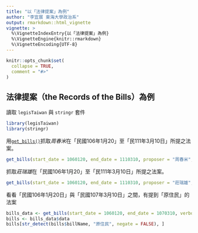 ```yaml
---
title: "以「法律提案」為例"
author: "李宜展 東海大學政治系"
output: rmarkdown::html_vignette
vignette: >
  %\VignetteIndexEntry{以「法律提案」為例}
  %\VignetteEngine{knitr::rmarkdown}
  %\VignetteEncoding{UTF-8}
---
```



```r
knitr::opts_chunk$set(
  collapse = TRUE,
  comment = "#>"
)
```


## 法律提案（the Records of the Bills）為例

讀取 `legisTaiwan` 與  `stringr` 套件
```r
library(legisTaiwan)
library(stringr)
```

用[`get_bills()`](https://davidycliao.github.io/legisTaiwan/reference/get_bills.html)抓取*周春米*在「民國106年1月20」至「民111年3月10日」所提之法案。
```r
get_bills(start_date = 1060120, end_date = 1110310, proposer = "周春米", verbose = FALSE)
```

抓取*莊瑞雄*在「民國106年1月20」至「民111年3月10日」所提之法案。
```r
get_bills(start_date = 1060120, end_date = 1110310, proposer = "莊瑞雄", verbose = FALSE)
```

看看「民國106年1月20日」與「民國107年3月10日」之間，有提到「原住民」的法案
```r
bills_data <- get_bills(start_date = 1060120, end_date = 1070310, verbose = FALSE)
bills <- bills_data$data
bills[str_detect(bills$billName, "原住民", negate = FALSE), ]
```


